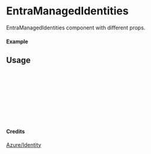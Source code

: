
<Meta of={EntraManagedIdentities} title="Azure/Identity/EntraManagedIdentities" />

# EntraManagedIdentities

EntraManagedIdentities component with different props.

#### Example

<Canvas of={EntraManagedIdentities.Primary} />

## Usage

```ts
import { EntraManagedIdentities } from "yadl-ui";

const Example = () => {
  return (
      <EntraManagedIdentities />
  );
};

export default Example;
```

#### Credits
[Azure/Identity](https://learn.microsoft.com/en-us/azure/architecture/icons/)
